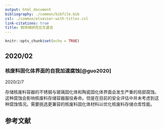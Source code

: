 ```yaml
---
output: html_document
bibliography: ./common/bibfile.bib  
csl: ./common/elsevier-with-titles.csl
link-citations: true
title: 钢领域研究论文速览
---
```


```r
knitr::opts_chunk$set(echo = TRUE)
```

## 2020/02

### 核废料固化体界面的自我加速腐蚀[@guo2020]

2020/2/7

存储核废料容器的不锈钢与玻璃固化体和陶瓷固化体界面会发生严重的局部腐蚀。这种腐蚀会影响核废料存储容器服役寿命。但是在目前的安全评估中并未考虑到这种腐蚀情况。需要挑选更兼容的核废料固化体材料以优化核废料存储仓库性能。

## 参考文献
